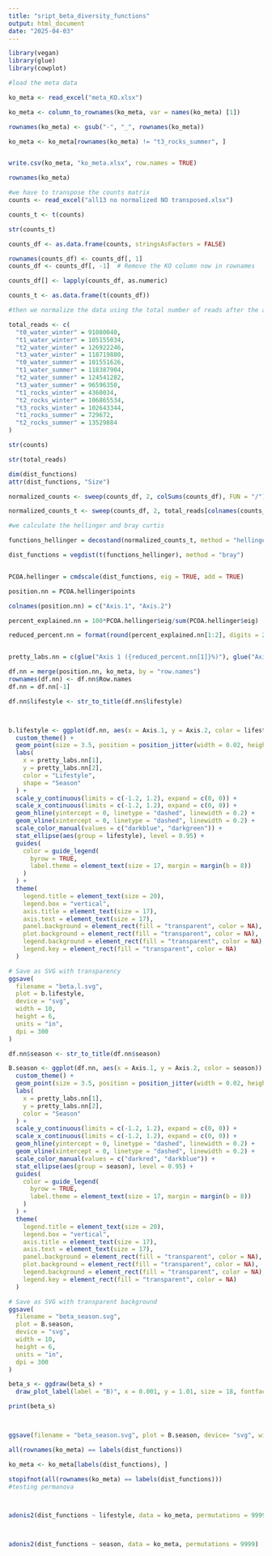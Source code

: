 ```yaml
---
title: "sript_beta_diversity_functions"
output: html_document
date: "2025-04-03"
---
```

```r
library(vegan)
library(glue)
library(cowplot)

````







```r
#load the meta data

ko_meta <- read_excel("meta_KO.xlsx")

ko_meta <- column_to_rownames(ko_meta, var = names(ko_meta) [1])

rownames(ko_meta) <- gsub("-", "_", rownames(ko_meta))

ko_meta <- ko_meta[rownames(ko_meta) != "t3_rocks_summer", ]


write.csv(ko_meta, "ko_meta.xlsx", row.names = TRUE)

rownames(ko_meta)

#we have to transpose the counts matrix
counts <- read_excel("all13 no normalized NO transposed.xlsx")

counts_t <- t(counts)

str(counts_t)

counts_df <- as.data.frame(counts, stringsAsFactors = FALSE)

rownames(counts_df) <- counts_df[, 1]
counts_df <- counts_df[, -1]  # Remove the KO column now in rownames

counts_df[] <- lapply(counts_df, as.numeric)

counts_t <- as.data.frame(t(counts_df))

#then we normalize the data using the total number of reads after the assembly

total_reads <- c(
  "t0_water_winter" = 91080040,
  "t1_water_winter" = 105155034,
  "t2_water_winter" = 126922246,
  "t3_water_winter" = 118719880,
  "t0_water_summer" = 101551626,
  "t1_water_summer" = 118387904,
  "t2_water_summer" = 124541282,
  "t3_water_summer" = 96596350,
  "t1_rocks_winter" = 4360034,
  "t2_rocks_winter" = 106865534,
  "t3_rocks_winter" = 102643344,
  "t1_rocks_summer" = 729672,
  "t2_rocks_summer" = 13529884
)

str(counts)

str(total_reads)

dim(dist_functions)
attr(dist_functions, "Size")

normalized_counts <- sweep(counts_df, 2, colSums(counts_df), FUN = "/")

normalized_counts_t <- sweep(counts_df, 2, total_reads[colnames(counts_df)], FUN = "/")

#we calculate the hellinger and bray curtis

functions_hellinger = decostand(normalized_counts_t, method = "hellinger")

dist_functions = vegdist(t(functions_hellinger), method = "bray")


PCOA.hellinger = cmdscale(dist_functions, eig = TRUE, add = TRUE)

position.nn = PCOA.hellinger$points

colnames(position.nn) = c("Axis.1", "Axis.2")

percent_explained.nn = 100*PCOA.hellinger$eig/sum(PCOA.hellinger$eig) 

reduced_percent.nn = format(round(percent_explained.nn[1:2], digits = 2), nsmall = 1, trim = TRUE)


pretty_labs.nn = c(glue("Axis 1 ({reduced_percent.nn[1]}%)"), glue("Axis 2 ({reduced_percent.nn[2]}%)")) 

df.nn = merge(position.nn, ko_meta, by = "row.names") 
rownames(df.nn) <- df.nn$Row.names
df.nn = df.nn[-1]

df.nn$lifestyle <- str_to_title(df.nn$lifestyle)



b.lifestyle <- ggplot(df.nn, aes(x = Axis.1, y = Axis.2, color = lifestyle)) + 
  custom_theme() + 
  geom_point(size = 3.5, position = position_jitter(width = 0.02, height = 0.02)) + 
  labs(
    x = pretty_labs.nn[1], 
    y = pretty_labs.nn[2], 
    color = "Lifestyle", 
    shape = "Season"
  ) + 
  scale_y_continuous(limits = c(-1.2, 1.2), expand = c(0, 0)) + 
  scale_x_continuous(limits = c(-1.2, 1.2), expand = c(0, 0)) + 
  geom_hline(yintercept = 0, linetype = "dashed", linewidth = 0.2) + 
  geom_vline(xintercept = 0, linetype = "dashed", linewidth = 0.2) + 
  scale_color_manual(values = c("darkblue", "darkgreen")) +
  stat_ellipse(aes(group = lifestyle), level = 0.95) +
  guides(
    color = guide_legend(
      byrow = TRUE,
      label.theme = element_text(size = 17, margin = margin(b = 8))
    )
  ) +
  theme(
    legend.title = element_text(size = 20),
    legend.box = "vertical",
    axis.title = element_text(size = 17),
    axis.text = element_text(size = 17),
    panel.background = element_rect(fill = "transparent", color = NA),
    plot.background = element_rect(fill = "transparent", color = NA),
    legend.background = element_rect(fill = "transparent", color = NA),
    legend.key = element_rect(fill = "transparent", color = NA)
  )

# Save as SVG with transparency
ggsave(
  filename = "beta.l.svg",
  plot = b.lifestyle,
  device = "svg",
  width = 10,
  height = 6,
  units = "in",
  dpi = 300
)


````

````r

df.nn$season <- str_to_title(df.nn$season)

B.season <- ggplot(df.nn, aes(x = Axis.1, y = Axis.2, color = season)) + 
  custom_theme() + 
  geom_point(size = 3.5, position = position_jitter(width = 0.02, height = 0.02)) + 
  labs(
    x = pretty_labs.nn[1], 
    y = pretty_labs.nn[2], 
    color = "Season"
  ) + 
  scale_y_continuous(limits = c(-1.2, 1.2), expand = c(0, 0)) + 
  scale_x_continuous(limits = c(-1.2, 1.2), expand = c(0, 0)) + 
  geom_hline(yintercept = 0, linetype = "dashed", linewidth = 0.2) + 
  geom_vline(xintercept = 0, linetype = "dashed", linewidth = 0.2) + 
  scale_color_manual(values = c("darkred", "darkblue")) +
  stat_ellipse(aes(group = season), level = 0.95) +
  guides(
    color = guide_legend(
      byrow = TRUE,
      label.theme = element_text(size = 17, margin = margin(b = 8))
    )
  ) +
  theme(
    legend.title = element_text(size = 20),
    legend.box = "vertical",
    axis.title = element_text(size = 17),
    axis.text = element_text(size = 17),
    panel.background = element_rect(fill = "transparent", color = NA),
    plot.background = element_rect(fill = "transparent", color = NA),
    legend.background = element_rect(fill = "transparent", color = NA),
    legend.key = element_rect(fill = "transparent", color = NA)
  )

# Save as SVG with transparent background
ggsave(
  filename = "beta_season.svg",
  plot = B.season,
  device = "svg",
  width = 10,
  height = 6,
  units = "in",
  dpi = 300
)

beta_s <- ggdraw(beta_s) +
  draw_plot_label(label = "B)", x = 0.001, y = 1.01, size = 18, fontface = "bold")

print(beta_s)



ggsave(filename = "beta_season.svg", plot = B.season, device= "svg", width = 10, height = 6, units = "in", dpi = 300)


````




````r

all(rownames(ko_meta) == labels(dist_functions))

ko_meta <- ko_meta[labels(dist_functions), ]

stopifnot(all(rownames(ko_meta) == labels(dist_functions)))
#testing permanova



adonis2(dist_functions ~ lifestyle, data = ko_meta, permutations = 9999)



adonis2(dist_functions ~ season, data = ko_meta, permutations = 9999)






````








